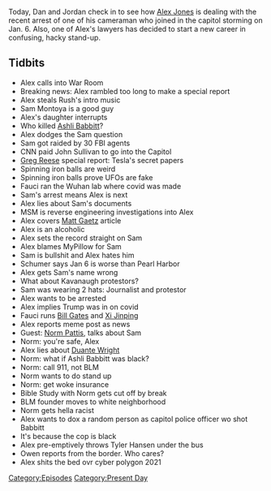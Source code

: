 {{DEFAULTSORT:
    #_EPISODE_0549:April 13-14, 2021
}}{{Episode
    | title             = April 13-14, 2021
    | caption           = Listen to this episode on [https://knowledgefight.libsyn.com/549-april-13-14-2021 Libsyn] [https://open.spotify.com/episode/4I3NwXFPWM0NgEwsiX9sl5 Spotify], Read the [[Transcript/549: April 13-14, 2021|Unofficial Transcript]]
    | episodeNumber     = 549
    | length            = 01:41:09
    | airDate           = April 16, 2021
    | coverageStartDate = April 13, 2021
    | coverageEndDate   = April 14, 2021
    | episodeType       = [[:Category:Present Day|Present Day]]
    | appearance        = [[Sam Montoya]], [[Ashli Babbitt]], [[John Sullivan]], [[Greg Reese]], [[Anthony Fauci]], [[Matt Gaetz]], [[Chuck Schumer]], [[Brett Kavanaugh]], [[Bill Gates]], [[Xi Jinping]], [[Norm Pattis]], [[Duante Wright]], [[Tyler Hanson]]
    | previousEpisode   = [[548: May 5, 2003]]
    | nextEpisode       = [[550: April 16, 2021]]
}}

{{Stub}}

Today, Dan and Jordan check in to see how [[Alex Jones]] is dealing with the recent arrest of one of his cameraman who joined in the capitol storming on Jan. 6.  Also, one of Alex's lawyers has decided to start a new career in confusing, hacky stand-up.

==Tidbits==

*Alex calls into War Room
*Breaking news: Alex rambled too long to make a special report
*Alex steals Rush's intro music
*Sam Montoya is a good guy
*Alex's daughter interrupts
*Who killed [[Ashli Babbitt]]?
*Alex dodges the Sam question
*Sam got raided by 30 FBI agents
*CNN paid John Sullivan to go into the Capitol
*[[Greg Reese]] special report: Tesla's secret papers
*Spinning iron balls are weird
*Spinning iron balls prove UFOs are fake
*Fauci ran the Wuhan lab where covid was made
*Sam's arrest means Alex is next
*Alex lies about Sam's documents
*MSM is reverse engineering investigations into Alex
*Alex covers [[Matt Gaetz]] article
*Alex is an alcoholic
*Alex sets the record straight on Sam
*Alex blames MyPillow for Sam
*Sam is bullshit and Alex hates him
*Schumer says Jan 6 is worse than Pearl Harbor
*Alex gets Sam's name wrong
*What about Kavanaugh protestors?
*Sam was wearing 2 hats: Journalist and protestor
*Alex wants to be arrested
*Alex implies Trump was in on covid
*Fauci runs [[Bill Gates]] and [[Xi Jinping]]
*Alex reports meme post as news
*Guest: [[Norm Pattis]], talks about Sam
*Norm: you're safe, Alex
*Alex lies about [[Duante Wright]]
*Norm: what if Ashli Babbitt was black?
*Norm: call 911, not BLM
*Norm wants to do stand up
*Norm: get woke insurance
*Bible Study with Norm gets cut off by break
*BLM founder moves to white neighborhood
*Norm gets hella racist
*Alex wants to dox a random person as capitol police officer wo shot Babbitt
*It's because the cop is black
*Alex pre-emptively throws Tyler Hansen under the bus
*Owen reports from the border. Who cares?
*Alex shits the bed ovr cyber polygon 2021

[[Category:Episodes]]
[[Category:Present Day]]
